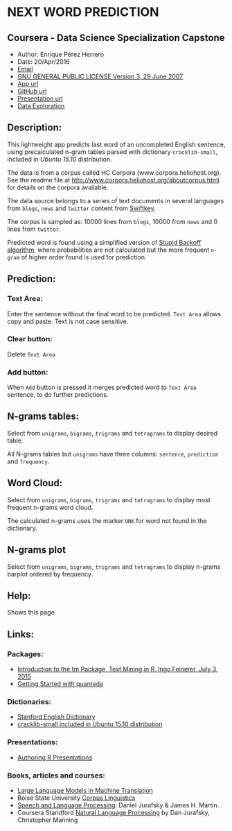 # NEXT WORD PREDICTION
## Coursera - Data Science Specialization Capstone
* Author:  Enrique Pérez Herrero  
* Date: 20/Apr/2016  
* [Email](mailto:eph.project1500@gmail.com)  
* [GNU GENERAL PUBLIC LICENSE Version 3, 29 June 2007](https://github.com/EnriquePH/NLP-Coursera-Swiftkey/blob/master/LICENSE)  
* [App url](https://kikesoft.shinyapps.io/Precious-Metals-Prediction)  
* [GitHub url](https://github.com/EnriquePH/NLP-Coursera-Swiftkey)
* [Presentation url]()
* [Data Exploration](https://rpubs.com/eph_1500/Swiftkey)

## Description:

This lightweight app predicts last word of an uncompleted English sentence, 
using precalculated n-gram tables parsed with dictionary `cracklib-small`,
included in _Ubuntu 15.10_ distribution.

The data is from a corpus called HC Corpora (www.corpora.heliohost.org).
See the readme file at  [http://www.corpora.heliohost.org/aboutcorpus.html](http://www.corpora.heliohost.org/aboutcorpus.html) for details on the corpora available.

The data source belongs to a series of text documents in several languages from
`blogs`, `news` and `twitter` content from [Swiftkey](https://swiftkey.com).

The corpus is sampled as:  10000 lines from `blogs`, 10000 from `news` and 0 lines
from `twitter`.

Predicted word is found using a simplified version of [Stupid Backoff algorithm](https://lagunita.stanford.edu/c4x/Engineering/CS-224N/asset/slp4.pdf),
where probabilities are not calculated but the more frequent `n-gram` of higher
order found is used for prediction.


## Prediction:

### Text Area:

Enter the sentence without the final word to be predicted. `Text Area`
allows copy and paste. Text is not case sensitive.

### Clear button:

Delete `Text Area`

### Add button:

When `Add` button is pressed it merges predicted word to `Text Area` sentence,
to do further predictions.  

## N-grams tables:

Select from `unigrams`, `bigrams`, `trigrams` and `tetragrams` to display
desired table.

All N-grams tables but `unigrams` have three columns:  `sentence`, `prediction`
and `frequency`.

## Word Cloud:

Select from `unigrams`, `bigrams`, `trigrams` and `tetragrams` to display
most frequent n-grams word cloud.

The calculated n-grams uses the marker `UNK` for word not found in the
dictionary.

## N-grams plot

Select from `unigrams`, `bigrams`, `trigrams` and `tetragrams` to display
n-grams barplot ordered by frequency.

## Help:
Shows this page.

## Links:

### Packages:

* [Introduction to the tm Package, Text Mining in R, Ingo Feinerer, July 3, 2015](https://cran.r-project.org/web/packages/tm/vignettes/tm.pdf)
* [Getting Started with quanteda](https://cran.rstudio.com/web/packages/quanteda/vignettes/quickstart.html)

### Dictionaries:

* [Stanford English Dictionary](http://web.stanford.edu/class/cs106l/assignments/dictionary.txt)
* [cracklib-small included in Ubuntu 15.10 distribution](https://github.com/cracklib/cracklib/blob/master/src/dicts/cracklib-small)

### Presentations:
* [Authoring R Presentations](https://support.rstudio.com/hc/en-us/articles/200486468-Authoring-R-Presentations)

### Books, articles and courses:

* [Large Language Models in Machine Translation](http://www.aclweb.org/anthology/D07-1090.pdf)
* Boise State University [Corpus Linguistics](http://english.boisestate.edu/?q=Corpus+Linguistics&site=boisestate.edu)
* [Speech and Language Processing](https://lagunita.stanford.edu/c4x/Engineering/CS-224N/asset/slp4.pdf). Daniel Jurafsky & James H. Martin.
* Coursera Standford [Natural Language Processing](https://class.coursera.org/nlp/lectur) by Dan Jurafsky, Christopher Manning
